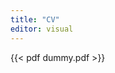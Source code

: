 ```yaml
---
title: "CV"
editor: visual
---
```


```{=html}
<style>
Morris_W_CV_PSL_2023.pdf {
  max-width: 100%;
    width: 600px;
    height: 600px;
    border: 10px solid rgba(0,0,0,.2);
    margin: 0;
}
</style>
```
{{< pdf dummy.pdf >}}
